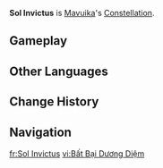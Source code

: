 {{Constellation Overview Infobox
|image         =<gallery>
Sol Invictus Shape.png|Shape
Sol Invictus.png|Screenshot
</gallery> 
|character     = Mavuika
|meaning       = Unconquered Sun
}}
'''Sol Invictus''' is [[Mavuika]]'s [[Constellation]]. 

==Gameplay==
{{Constellation Table|Mavuika}}

==Other Languages==
{{Other Languages
|en      = Sol Invictus
|en_lang = la
|en_tl   = {{w|Sol Invictus|Unconquered Sun}}
|zhs     = 不败阳焰座
|zhs_rm  = Bùbài Yángyàn-zuò
|zht     = 不敗陽焰座
|zht_rm  = Bùbài Yángyàn-zuò
|zh_tl   = Invincible Sunblaze Constellation
|ja      = 不敗の日輪座
|ja_rm   = Fuhai no Nichirin-za
|ja_tl   = Invincible Sun Constellation
|ko      = 무적<->의 {{tt|태양|太陽}}<->자리
|ko_tl   = Invincible Sun Constellation
|es      = Sol Invictus
|fr      = Sol Invictus
|ru      = Непобедимое Солнце
|ru_tl   = Invincible Sun
|th      = Sol Invictus
|vi      = {{tt|Bất Bại Dương Diệm|不败阳焰}}
|vi_tl   = Invincible Sunblaze
|de      = Sol Invictus
|id      = Sol Invictus
|pt      = Sol Invictus
|tr      = Batmayan Güneş
|tr_tl   = Unsetting Sun
|it      = Sol Invictus
}}

==Change History==
{{Change History|5.3}}

==Navigation==
{{Constellation Navbox}}

[[fr:Sol Invictus]]
[[vi:Bất Bại Dương Diệm]]